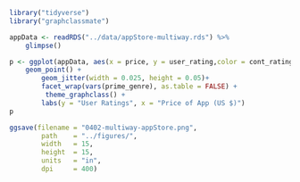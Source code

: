 
```r
library("tidyverse")
library("graphclassmate")
```

```r
appData <- readRDS("../data/appStore-multiway.rds") %>%  
    glimpse()
```
```r
p <- ggplot(appData, aes(x = price, y = user_rating,color = cont_rating)) +
    geom_point() +
        geom_jitter(width = 0.025, height = 0.05)+
        facet_wrap(vars(prime_genre), as.table = FALSE) + 
         theme_graphclass() +
        labs(y = "User Ratings", x = "Price of App (US $)")
p
```

```r
ggsave(filename = "0402-multiway-appStore.png",
        path    = "../figures/",
        width   = 15,
        height  = 15,
        units   = "in",
        dpi     = 400)
```

